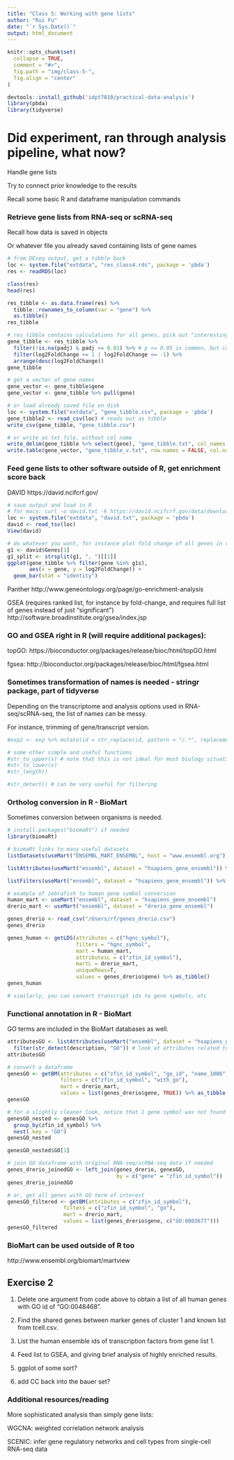 ```yaml
---
title: "Class 5: Working with gene lists"
author: "Rui Fu"
date: "`r Sys.Date()`"
output: html_document
---
```


```r
knitr::opts_chunk$set(
  collapse = TRUE,
  comment = "#>",
  fig.path = "img/class-5-",
  fig.align = "center"
)
```

```r
devtools::install_github('idpt7810/practical-data-analysis')
library(pbda)
library(tidyverse)
```

# Did experiment, ran through analysis pipeline, what now?
Handle gene lists

Try to connect prior knowledge to the results

Recall some basic R and dataframe manipulation commands

### Retrieve gene lists from RNA-seq or scRNA-seq
Recall how data is saved in objects

Or whatever file you already saved containing lists of gene names

```r
# from DEseq output, get a tibble back
loc <- system.file("extdata", "res_class4.rds", package = 'pbda')
res <- readRDS(loc)

class(res)
head(res)

res_tibble <- as.data.frame(res) %>%
  tibble::rownames_to_column(var = "gene") %>%
  as.tibble()
res_tibble

# res_tibble contains calculations for all genes, pick out "interesting" genes
gene_tibble <- res_tibble %>% 
  filter(!is.na(padj) & padj <= 0.01) %>% # p <= 0.05 is common, but can be lowered
  filter(log2FoldChange >= 1 | log2FoldChange <= -1) %>%
  arrange(desc(log2FoldChange))
gene_tibble

# get a vector of gene names
gene_vector <- gene_tibble$gene
gene_vector <- gene_tibble %>% pull(gene)
```

```r
# or load already saved file on disk
loc <- system.file("extdata", "gene_tibble.csv", package = 'pbda')
gene_tibble2 <- read_csv(loc) # reads out as tibble
write_csv(gene_tibble, "gene_tibble.csv")

# or write as txt file, without col name
write_delim(gene_tibble %>% select(gene), "gene_tibble.txt", col_names = FALSE) # write from tibble
write.table(gene_vector, "gene_tibble_v.txt", row.names = FALSE, col.names = FALSE, quote = FALSE) # write for vector
```

### Feed gene lists to other software outside of R, get enrichment score back
DAVID https://david.ncifcrf.gov/

```r
# save output and load in R
# for macs: curl -o david.txt -k https://david.ncifcrf.gov/data/download/chart_F3B3023831201544032516222.txt
loc <- system.file("extdata", "david.txt", package = 'pbda')
david <- read_tsv(loc)
View(david)

# do whatever you want, for instance plot fold change of all genes in row 1
g1 <- david$Genes[1]
g1_split <- strsplit(g1, ", ")[[1]]
ggplot(gene_tibble %>% filter(gene %in% g1s), 
       aes(x = gene, y = log2FoldChange)) +
  geom_bar(stat = "identity")
```

Panther http://www.geneontology.org/page/go-enrichment-analysis

GSEA (requires ranked list, for instance by fold-change, and requires full list of genes instead of just "significant") http://software.broadinstitute.org/gsea/index.jsp

### GO and GSEA right in R (will require additional packages):
topGO: https://bioconductor.org/packages/release/bioc/html/topGO.html

fgsea: http://bioconductor.org/packages/release/bioc/html/fgsea.html

### Sometimes transformation of names is needed - stringr package, part of tidyverse
Depending on the transcriptome and analysis options used in RNA-seq/scRNA-seq, the list of names can be messy.

For instance, trimming of gene/transcript version.

```r
#exp2 <- exp %>% mutate(id = str_replace(id, pattern = "/.*", replacement = ""))

# some other simple and useful functions
#str_to_upper(x) # note that this is not ideal for most biology situations, see below for better way
#str_to_lower(x)
#str_length()

#str_detect() # can be very useful for filtering
```

### Ortholog conversion in R - BioMart
Sometimes conversion between organisms is needed.

```r
# install.packages("biomaRt") if needed
library(biomaRt)

# biomaRt links to many useful datasets
listDatasets(useMart("ENSEMBL_MART_ENSEMBL", host = "www.ensembl.org")) %>% as_tibble() # hundreds of organisms

listAttributes(useMart("ensembl", dataset = "hsapiens_gene_ensembl")) %>% as_tibble() # thousands of rows/attributes

listFilters(useMart("ensembl", dataset = "hsapiens_gene_ensembl")) %>% as_tibble() # ways to filter the data
```

```r
# example of zebrafish to human gene symbol conversion
human_mart <- useMart("ensembl", dataset = "hsapiens_gene_ensembl")
drerio_mart <- useMart("ensembl", dataset = "drerio_gene_ensembl")

genes_drerio <- read_csv("/Users/rf/genes_drerio.csv")
genes_drerio

genes_human <- getLDS(attributes = c("hgnc_symbol"), 
                      filters = "hgnc_symbol", 
                      mart = human_mart, 
                      attributesL = c("zfin_id_symbol"), 
                      martL = drerio_mart, 
                      uniqueRows=T, 
                      values = genes_drerio$gene) %>% as_tibble()
genes_human
```

```r
# similarly, you can convert transcript ids to gene symbols, etc
```

### Functional annotation in R - BioMart
GO terms are included in the BioMart databases as well.

```r
attributesGO <- listAttributes(useMart("ensembl", dataset = "hsapiens_gene_ensembl")) %>% as_tibble() %>% 
  filter(str_detect(description, "GO")) # look at attributes related to GO 
attributesGO
```

```r
# convert a dataframe
genesGO <- getBM(attributes = c("zfin_id_symbol", "go_id", "name_1006", "namespace_1003"), 
                 filters = c("zfin_id_symbol", "with_go"), 
                 mart = drerio_mart, 
                 values = list(genes_drerio$gene, TRUE)) %>% as_tibble()
genesGO

# for a slightly cleaner look, notice that 1 gene symbol was not found or has no GO assigned
genesGO_nested <- genesGO %>%
  group_by(zfin_id_symbol) %>%
  nest(.key = "GO")
genesGO_nested

genesGO_nested$GO[1]

# join GO dataframe with original RNA-seq/scRNA-seq data if needed
genes_drerio_joinedGO <- left_join(genes_drerio, genesGO, 
                                   by = c("gene" = "zfin_id_symbol"))
genes_drerio_joinedGO

# or, get all genes with GO term of interest
genesGO_filtered <- getBM(attributes = c("zfin_id_symbol"), 
                  filters = c("zfin_id_symbol", "go"), 
                  mart = drerio_mart, 
                  values = list(genes_drerio$gene, c("GO:0003677")))
genesGO_filtered
```

### BioMart can be used outside of R too
http://www.ensembl.org/biomart/martview

## Exercise 2
1. Delete one argument from code above to obtain a list of all human genes with GO id of "GO:0048468".

2. Find the shared genes between marker genes of cluster 1 and known list from tcell.csv.

3. List the human ensemble ids of transcription factors from gene list 1.

4. Feed list to GSEA, and giving brief analysis of highly enriched results.

5. ggplot of some sort?

6. add CC back into the bauer set?

### Additional resources/reading
More sophisticated analysis than simply gene lists:

WGCNA: weighted correlation network analysis

SCENIC: infer gene regulatory networks and cell types from single-cell RNA-seq data





